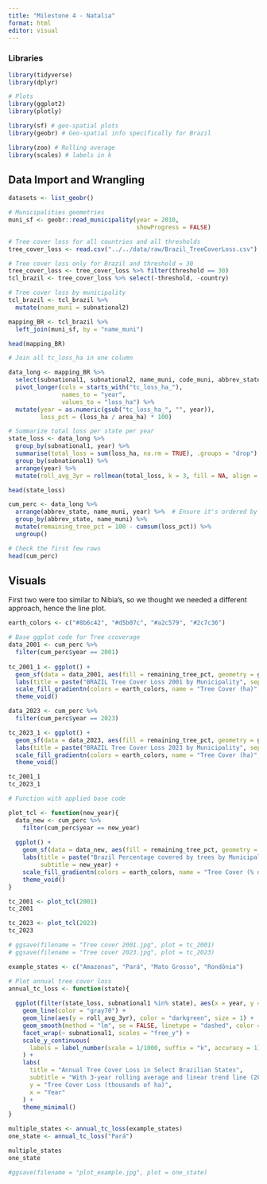 ```yaml
---
title: "Milestone 4 - Natalia"
format: html
editor: visual
---
```


### Libraries

```r
library(tidyverse)
library(dplyr)

# Plots
library(ggplot2)
library(plotly)

library(sf) # geo-spatial plots
library(geobr) # Geo-spatial info specifically for Brazil

library(zoo) # Rolling average
library(scales) # labels in k
```

## Data Import and Wrangling

```r
datasets <- list_geobr()

# Municipalities geometries
muni_sf <- geobr::read_municipality(year = 2010,
                                    showProgress = FALSE)

# Tree cover loss for all countries and all thresholds
tree_cover_loss <- read.csv("../../data/raw/Brazil_TreeCoverLoss.csv")

# Tree cover loss only for Brazil and threshold = 30
tree_cover_loss <- tree_cover_loss %>% filter(threshold == 30)
tcl_brazil <- tree_cover_loss %>% select(-threshold, -country)

# Tree cover loss by municipality
tcl_brazil <- tcl_brazil %>% 
  mutate(name_muni = subnational2)

mapping_BR <- tcl_brazil %>%
  left_join(muni_sf, by = "name_muni")

head(mapping_BR)
```

```r
# Join all tc_loss_ha in one column

data_long <- mapping_BR %>% 
  select(subnational1, subnational2, name_muni, code_muni, abbrev_state, area_ha, starts_with("tc_loss_ha_"), geom) %>%
  pivot_longer(cols = starts_with("tc_loss_ha_"),
               names_to = "year",
               values_to = "loss_ha") %>%
  mutate(year = as.numeric(gsub("tc_loss_ha_", "", year)),
         loss_pct = (loss_ha / area_ha) * 100)

# Summarize total loss per state per year
state_loss <- data_long %>%
  group_by(subnational1, year) %>%
  summarise(total_loss = sum(loss_ha, na.rm = TRUE), .groups = "drop") %>%
  group_by(subnational1) %>%
  arrange(year) %>%
  mutate(roll_avg_3yr = rollmean(total_loss, k = 3, fill = NA, align = "right"))

head(state_loss)
```

```r
cum_perc <- data_long %>%
  arrange(abbrev_state, name_muni, year) %>%  # Ensure it's ordered by state, municipality, and year
  group_by(abbrev_state, name_muni) %>%
  mutate(remaining_tree_pct = 100 - cumsum(loss_pct)) %>%
  ungroup()

# Check the first few rows
head(cum_perc)

```

## Visuals
First two were too similar to Nibia's, so we thought we needed a different approach, hence the line plot.

```r
earth_colors <- c("#8b6c42", "#d5b07c", "#a2c579", "#2c7c36")
```


```r
# Base ggplot code for Tree ccoverage
data_2001 <- cum_perc %>% 
  filter(cum_perc$year == 2001)
  
tc_2001_1 <- ggplot() +
  geom_sf(data = data_2001, aes(fill = remaining_tree_pct, geometry = geom), color = NA) +
  labs(title = paste("BRAZIL Tree Cover Loss 2001 by Municipality", sep = "")) +
  scale_fill_gradientn(colors = earth_colors, name = "Tree Cover (ha)", breaks = c(40, 50, 60, 70, 80, 90, 100), labels = scales::comma) +
  theme_void()

data_2023 <- cum_perc %>% 
  filter(cum_perc$year == 2023)

tc_2023_1 <- ggplot() +
  geom_sf(data = data_2023, aes(fill = remaining_tree_pct, geometry = geom), color = NA) +
  labs(title = paste("BRAZIL Tree Cover Loss 2023 by Municipality", sep = "")) +
  scale_fill_gradientn(colors = earth_colors, name = "Tree Cover (ha)", breaks = c(40, 50, 60, 70, 80, 90, 100), labels = scales::comma) +
  theme_void()

tc_2001_1
tc_2023_1
```

```r
# Function with applied base code

plot_tcl <- function(new_year){
  data_new <- cum_perc %>% 
    filter(cum_perc$year == new_year)
  
  ggplot() +
    geom_sf(data = data_new, aes(fill = remaining_tree_pct, geometry = geom), color = NA) +
    labs(title = paste("Brazil Percentage covered by trees by Municipality", sep = ""),
         subtitle = new_year) +
    scale_fill_gradientn(colors = earth_colors, name = "Tree Cover (% of ha)", breaks = c(40, 50, 60, 70, 80, 90, 100), labels = scales::comma) +
    theme_void() 
}

tc_2001 <- plot_tcl(2001) 
tc_2001 

tc_2023 <- plot_tcl(2023)
tc_2023

# ggsave(filename = "Tree cover 2001.jpg", plot = tc_2001)
# ggsave(filename = "Tree cover 2023.jpg", plot = tc_2023)
```

```r
example_states <- c("Amazonas", "Pará", "Mato Grosso", "Rondônia")

# Plot annual tree cover loss
annual_tc_loss <- function(state){
  
  ggplot(filter(state_loss, subnational1 %in% state), aes(x = year, y = total_loss)) +
    geom_line(color = "gray70") +
    geom_line(aes(y = roll_avg_3yr), color = "darkgreen", size = 1) +
    geom_smooth(method = "lm", se = FALSE, linetype = "dashed", color = "red", linewidth = 0.5) +
    facet_wrap(~ subnational1, scales = "free_y") +
    scale_y_continuous(
      labels = label_number(scale = 1/1000, suffix = "k", accuracy = 1)
    ) +
    labs(
      title = "Annual Tree Cover Loss in Select Brazilian States",
      subtitle = "With 3-year rolling average and linear trend line (2001–2023)",
      y = "Tree Cover Loss (thousands of ha)",
      x = "Year"
    ) +
    theme_minimal()
}

multiple_states <- annual_tc_loss(example_states)
one_state <- annual_tc_loss("Pará")

multiple_states
one_state

#ggsave(filename = "plot_example.jpg", plot = one_state)

```

